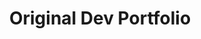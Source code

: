 ---
title: "Original Dev Portfolio"
date:
image: ./project-images/original-dev-portfolio.png
tools: ['Typescript', 'HTML', 'CSS']
description: This is my original dev portfolio designed using raw HTML, CSS, and JS. 
    Designed as an homage to retro video games while maintaining a clean, readable look.
positives:
- Take a look at the home page! One of the first things I got working is a subtle CRT effect that crawls across the screen (I love it)
- The color palette was sourced from the video game 'Inscription' and modified to only contain key colors.
- I used a lot of techniques I wasn't super familiar with for this site. 
    From the mask on the homepage working as a 'cutout' to the gauges displaying my skill on the about page, I learned a lot working on this.
-  Overall this project is just really close to my heart and I love the way it turned out.
negatives:
- The color palette, while cool, was a little too saturated which made it harder to work with and at times felt overbearing
- The modals ended up with ugly scroll bars to accommodate large paragraphs. I hated the solution but wasn't able to find a solution I liked.
- The header font is broken, causing r's to display a bit funky. I tried fixing it myself or finding a different font download but had no luck.

demoUrl: /project-sites/original-dev-portfolio/index.html
---